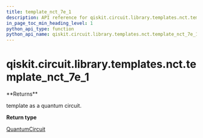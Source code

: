 ```yaml
---
title: template_nct_7e_1
description: API reference for qiskit.circuit.library.templates.nct.template_nct_7e_1
in_page_toc_min_heading_level: 1
python_api_type: function
python_api_name: qiskit.circuit.library.templates.nct.template_nct_7e_1
---
```


# qiskit.circuit.library.templates.nct.template\_nct\_7e\_1

<Function id="qiskit.circuit.library.templates.nct.template_nct_7e_1" name="template_nct_7e_1" isDedicatedPage={true} github="https://github.com/qiskit/qiskit/tree/stable/0.21/qiskit/circuit/library/templates/nct/template_nct_7e_1.py" signature="template_nct_7e_1()">
  **Returns**

  template as a quantum circuit.

  **Return type**

  [QuantumCircuit](qiskit.circuit.QuantumCircuit "qiskit.circuit.QuantumCircuit")
</Function>

